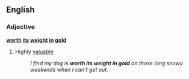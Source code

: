 ==English==

===Adjective===
'''[[worth]] [[its]] [[weight]] [[in]] [[gold]]'''

# {{context|idiomatic|lang=en}} Highly [[valuable]]
#: ''I find my dog is '''worth its weight in gold''' on those long snowy weekends when I can't get out.''